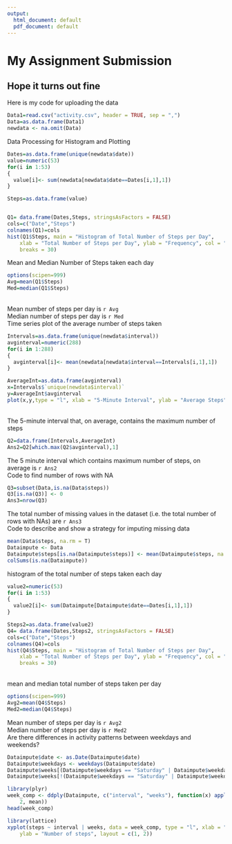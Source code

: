 ---
output:
  html_document: default
  pdf_document: default
---
# My Assignment Submission #

## Hope it turns out fine ##

Here is my code for uploading the data
```{r, cache=TRUE}
Data1=read.csv("activity.csv", header = TRUE, sep = ",")
Data=as.data.frame(Data1)
newdata <- na.omit(Data)
```
Data Processing for Histogram and Plotting
```{r, cache=TRUE}
Dates=as.data.frame(unique(newdata$date))
value=numeric(53)
for(i in 1:53)
{
  value[i]<- sum(newdata[newdata$date==Dates[i,1],1])
}

Steps=as.data.frame(value)


Q1= data.frame(Dates,Steps, stringsAsFactors = FALSE)
cols=c("Date","Steps")
colnames(Q1)=cols
hist(Q1$Steps, main = "Histogram of Total Number of Steps per Day", 
    xlab = "Total Number of Steps per Day", ylab = "Frequency", col = "blue", 
    breaks = 30)
```
Mean and Median Number of Steps taken each day
```{r, cache=TRUE}
options(scipen=999)
Avg=mean(Q1$Steps)
Med=median(Q1$Steps)
```
<br/>Mean number of steps per day is `r Avg`  
Median number of steps per day is `r Med`  
Time series plot of the average number of steps taken
```{r, cache=TRUE}
Intervals=as.data.frame(unique(newdata$interval))
avginterval=numeric(288)
for(i in 1:288)
{
  avginterval[i]<- mean(newdata[newdata$interval==Intervals[i,1],1])
}

AverageInt=as.data.frame(avginterval)
x=Intervals$`unique(newdata$interval)`
y=AverageInt$avginterval
plot(x,y,type = "l", xlab = "5-Minute Interval", ylab = "Average Steps")
```
<br/> The 5-minute interval that, on average, contains the maximum number of steps
```{r, cache=TRUE}
Q2=data.frame(Intervals,AverageInt)
Ans2=Q2[which.max(Q2$avginterval),1]
```
The 5 minute interval which contains maximum number of steps, on average is `r Ans2`  
Code to find number of rows with NA
```{r cache=TRUE}
Q3=subset(Data,is.na(Data$steps))
Q3[is.na(Q3)] <- 0
Ans3=nrow(Q3)
```
The total number of missing values in the dataset (i.e. the total number of rows with NAs) are `r Ans3`  
Code to describe and show a strategy for imputing missing data
```{r, cache=TRUE}
mean(Data$steps, na.rm = T)
Dataimpute <- Data
Dataimpute$steps[is.na(Dataimpute$steps)] <- mean(Dataimpute$steps, na.rm = T)
colSums(is.na(Dataimpute))
```
histogram of the total number of steps taken each day 
``` {r, cache=TRUE}
value2=numeric(53)
for(i in 1:53)
{
  value2[i]<- sum(Dataimpute[Dataimpute$date==Dates[i,1],1])
}

Steps2=as.data.frame(value2)
Q4= data.frame(Dates,Steps2, stringsAsFactors = FALSE)
cols=c("Date","Steps")
colnames(Q4)=cols
hist(Q4$Steps, main = "Histogram of Total Number of Steps per Day", 
    xlab = "Total Number of Steps per Day", ylab = "Frequency", col = "blue", 
    breaks = 30)
```
<br/> mean and median total number of steps taken per day
```  {r, cache=TRUE}
options(scipen=999)
Avg2=mean(Q4$Steps)
Med2=median(Q4$Steps)
```
Mean number of steps per day is `r Avg2`  
Median number of steps per day is `r Med2`  
Are there differences in activity patterns between weekdays and weekends?
```{r cache=TRUE}
Dataimpute$date <- as.Date(Dataimpute$date)
Dataimpute$weekdays <- weekdays(Dataimpute$date)
Dataimpute$weeks[(Dataimpute$weekdays == "Saturday" | Dataimpute$weekdays == "Sunday")] <- "weekend"
Dataimpute$weeks[!(Dataimpute$weekdays == "Saturday" | Dataimpute$weekdays == "Sunday")] <- "weekdays"
```
```{r, cache=TRUE}
library(plyr)
week_comp <- ddply(Dataimpute, c("interval", "weeks"), function(x) apply(x[1], 
    2, mean))
head(week_comp)
```
```{r, cache=TRUE}
library(lattice)
xyplot(steps ~ interval | weeks, data = week_comp, type = "l", xlab = "Interval", 
    ylab = "Number of steps", layout = c(1, 2))
```
